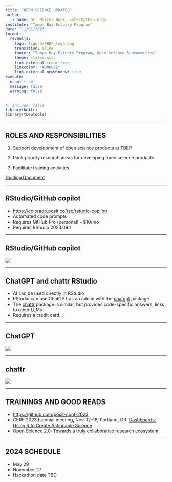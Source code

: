 ```yaml
---
title: "OPEN SCIENCE UPDATES"
author: 
   - name: Dr. Marcus Beck, <mbeck@tbep.org>
institute: "Tampa Bay Estuary Program"
date: "11/01/2023"
format:
  revealjs:
    logo: figure/TBEP_logo.png
    transition: slide
    footer: "Tampa Bay Estuary Program, Open Science Subcommittee"
    theme: styles.scss
    link-external-icon: true
    linkcolor: "#00806E"
    link-external-newwindow: true
execute:
  echo: true
  message: false
  warning: false
---
```


```r
#| include: false
library(knitr)
library(tbeptools)
```

------------------------------------------------------------------------

## ROLES AND RESPONSIBILITIES

1.  Support development of open science products at TBEP

2.  Rank priority research areas for developing open science products

3.  Facilitate training activities

[Guiding Document](https://docs.google.com/document/d/1w6dVTwfYYDRVzGPXy0jyHxV4mwOutEY_ISMP1oAdZ_c/edit)

------------------------------------------------------------------------

## RStudio/GitHub copilot

-   <https://colorado.posit.co/rsc/rstudio-copilot/>
-   Automated code prompts
-   Requires GitHub Pro (personal) - \$10/mo
-   Requires RStudio 2023.09.1

------------------------------------------------------------------------

## RStudio/GitHub copilot

![](media/copilot_vid.gif)

------------------------------------------------------------------------

## ChatGPT and chattr RStudio

-   AI can be used directly in RStudio
-   RStudio can use ChatGPT as an add in with the [chatgpt](https://github.com/jcrodriguez1989/chatgpt) package
-   The [chattr](https://mlverse.github.io/chattr/) package is similar, but provides code-specific answers, links to other LLMs
-   Requires a credit card...

------------------------------------------------------------------------

## ChatGPT

![](media/chatgptaddin2.gif)

------------------------------------------------------------------------

## chattr

![](media/chattr2.gif)

------------------------------------------------------------------------

## TRAININGS AND GOOD READS

-   <https://github.com/posit-conf-2023>
-   CERF 2023 biennial meeting, Nov. 12-16, Portland, OR: [Dashboards: Using R to Create Actionable Science](https://tbep-tech.github.io/shiny-workshop/)
-   [Open Science 2.0: Towards a truly collaborative research ecosystem](https://journals.plos.org/plosbiology/article?id=10.1371/journal.pbio.3002362)

------------------------------------------------------------------------

## 2024 SCHEDULE

-   May 29
-   November 27
-   Hackathon date TBD
